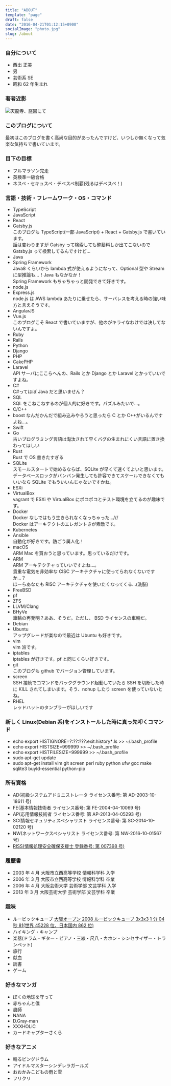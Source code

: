 ```yaml
---
title: "ABOUT"
template: "page"
draft: false
date: "2016-04-21T01:12:15+0900"
socialImage: "photo.jpg"
slug: /about
---
```


### 自分について

- 西出 正美
- 男
- 芸術系 SE
- 昭和 62 年生まれ

### 著者近影

<img
  src="https://lh3.googleusercontent.com/YbDcEwRnlZKH8aNdZjLE8niWF0pmZc2pqmjAHATb6fZfKBtoAF8j-JKz9u4LwWYCrliHBvDOScLGS4yCIT_SgTLdfp46CXJuKXUu1aVfMFJn8UO6Q-Ld-VgpGiV1QeRgJXcm_cL1nNQaWj3YSBUsbF9OoqY3Qz18WaPQq4GPR0ThQAS2Ka26X1KPyIsRqrZIBdN9IMHBlB65Rik7ISJrqAHb-nH2nC9OEiJd1oONhuVEdrWOe7Qa394MPX7S0uZRyPM4k1CUNwM-pehOokUdROgiUu_pQjMzPnnrSfFsLKog_ninHDxzeuod8k4hCCykRR56dJbU5TkMbWs1x2gAp2Kml5a_D7BhkMiZMi9FM2dYH3d3Ox89pwfqK7tv3C7q2JKQ2IwQ0b9P41phl5dw8u45dXAt8iZOuBbOGkZ12Xh0dwBoD_pMBgHyqf48fDy-BPD4-jqnjDKDg7qFM6rg1c3lxQdunhk1hnAAQR2l6W6pPRrVy7JkYi7qepM6td-v6feO6ssTOOVBJ-W4OEH1meT19yv-q_5RIrQaKgOHjpKUxhTWdgZjtDcUlNG2g2GMNl9GjoRjY4_JPwtlBqt3RJVHsqUi7Drr3etTHoUxV9443qrWlowElxFUP0gUb2JKUgwkyVjxdTuOnjzTy5zinpXyGvyvgdutuf1IovJ8m1kP9WOE1KkwseSMiKnLcp-LnBy63cDvt2rn-Y8D0N3KKUin5hXtNiq2KawZK5zb8fRrPPwa=w2902-h2176-no"
  alt="天龍寺、庭園にて"
  title="著者近影"
/>

### このブログについて

最初はこのブログを書く高尚な目的があったんですけど、いつしか無くなって気楽な気持ちで書いています。

### 目下の目標

- フルマラソン完走
- 英検準一級合格
- ネスペ・セキュスペ・デベスペ制覇(残るはデベスペ！)

### 言語・技術・フレームワーク・OS・コマンド

- TypeScript
- JavaScript
- React
- Gatsby.js  
  このブログも TypeScript(一部 JavaScript) + React + Gatsby.js で書いています。  
  話は変わりますが Gatsby って検索しても整髪料しか出てこないので Gatsby.js って検索してるんですけど…
- Java
- Spring Framework  
  Java8 くらいから lambda 式が使えるようになって、Optional 型や Stream に型推論も…！Java もなかなか！  
  Spring Framework もちゃちゃっと開発できて好きです。
- node.js
- Express.js  
  node.js は AWS lambda あたりに乗せたら、サーバレスを考える時の強い味方と言えそうです。
- AngularJS
- Vue.js  
  このブログこそ React で書いていますが、他のがキライなわけでは決してないんですよ。
- Ruby
- Rails
- Python
- Django
- PHP
- CakePHP
- Laravel  
  API サーバにここらへんの、Rails とか Django とか Laravel とかっていいですよね。
- C#  
  C#ってほぼ Java だと思いません？
- SQL  
  SQL をこねこねするのが個人的に好きです。パズルみたいで…。
- C/C++
- boost
  なんだかんだで組み込みやろうと思ったら C とか C++がいるんですよね…。
- Swift
- Go  
  古いプログラミング言語は淘汰されて早くバグの生まれにくい言語に置き換わってほしい
- Rust  
  Rust で OS 書きたすぎる
- SQLite  
  スモールスタートで始めるならば、SQLite が早くて速くてよいと思います。  
  データベースロックがバンバン発生しても許容できてスケールできなくてもいいなら SQLite でもういいんじゃないですかね。
- ESXi
- VirtualBox  
  vagrant で ESXi や VirtualBox にポコポコとテスト環境を立てるのが趣味です。
- Docker  
  Docker なしではもう生きられなくなっちゃった…///  
  Docker はアーキテクトのエレガントさが素敵です。
- Kubernetes
- Ansible  
  自動化が好きです。防ごう属人化！
- macOS  
  ARM Mac を買おうと思っています。思っているだけです。
- ARM  
  ARM アーキテクチャっていいですよね…。  
  貴重な電気を非効率な CISC アーキテクチャに使ってられなくないですか…？  
  ほーらあなたも RISC アーキテクチャを使いたくなってくる…(洗脳)
- FreeBSD
- pf
- ZFS
- LLVM/Clang
- BHyVe  
  車輪の再発明？ああ、そうだ。ただし、 BSD ライセンスの車輪だ。
- Debian
- Ubuntu  
  アップグレードが楽なので最近は Ubuntu も好きです。
- vim  
  vim 派です。
- iptables  
  iptables が好きです。pf と同じくらい好きです。
- git  
  このブログも github でバージョン管理しています。
- screen  
  SSH 接続でコマンドをバックグラウンド起動していたら SSH を切断した時に KILL されてしまいます。そう、nohup したり screen を使っていないとね。
- RHEL  
  レッドハットのタンブラーがほしいです

### 新しく Linux(Debian 系)をインストールした時に真っ先叩くコマンド

- echo export HISTIGNORE=?:??:???:exit:history\*:ls >> ~/.bash_profile
- echo export HISTSIZE=999999 >> ~/.bash_profile
- echo export HISTFILESIZE=999999 >> ~/.bash_profile
- sudo apt-get update
- sudo apt-get install vim git screen perl ruby python ufw gcc make sqlite3 buyld-essential python-pip

### 所有資格

- AD(初級システムアドミニストレータ ライセンス番号: 第 AD-2003-10-18611 号)
- FE(基本情報技術者 ライセンス番号: 第 FE-2004-04-10069 号)
- AP(応用情報技術者 ライセンス番号: 第 AP-2013-04-05293 号)
- SC(情報セキュリティスペシャリスト ライセンス番号: 第 SC-2014-10-02120 号)
- NW(ネットワークスペシャリスト ライセンス番号: 第 NW-2016-10-01567 号)
- [RISS(情報処理安全確保支援士 登録番号: 第 007398 号)](https://riss.ipa.go.jp/r?r=007398)

### 履歴書

- 2003 年 4 月 大阪市立西高等学校 情報科学科 入学
- 2006 年 3 月 大阪市立西高等学校 情報科学科 卒業
- 2006 年 4 月 大阪芸術大学 芸術学部 文芸学科 入学
- 2013 年 3 月 大阪芸術大学 芸術学部 文芸学科 卒業

### 趣味

- ルービックキューブ [大阪オープン 2008 ルービックキューブ 3x3x3 1 分 04 秒 81(世界 45228 位、日本国内 862 位)](https://www.worldcubeassociation.org/results/p.php?i=2008NISH01)
- ハイキング・キャンプ
- 楽器(ドラム・ギター・ピアノ・三線・尺八・カホン・シンセサイザー・トランペット)
- 旅行
- 献血
- 読書
- ゲーム

### 好きなマンガ

- ぼくの地球を守って
- 赤ちゃんと僕
- 蟲師
- NANA
- D.Gray-man
- XXXHOLiC
- カードキャプターさくら

### 好きなアニメ

- 輪るピングドラム
- アイドルマスターシンデレラガールズ
- おおかみこどもの雨と雪
- フリクリ
